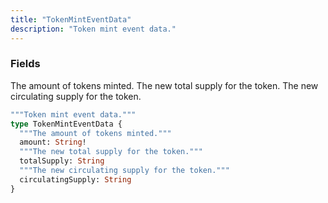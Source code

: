 ```yaml
---
title: "TokenMintEventData"
description: "Token mint event data."
---
```


### Fields

<ResponseField name="amount" type="String!" required>
  The amount of tokens minted.
</ResponseField>

<ResponseField name="totalSupply" type="String">
  The new total supply for the token.
</ResponseField>

<ResponseField name="circulatingSupply" type="String">
  The new circulating supply for the token.
</ResponseField>


```graphql TokenMintEventData
"""Token mint event data."""
type TokenMintEventData {
  """The amount of tokens minted."""
  amount: String!
  """The new total supply for the token."""
  totalSupply: String
  """The new circulating supply for the token."""
  circulatingSupply: String
}
```
